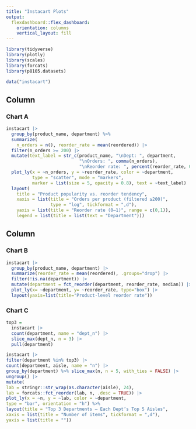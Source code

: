 ```yaml
---
title: "Instacart Plots"
output:
  flexdashboard::flex_dashboard:
    orientation: columns
    vertical_layout: fill
---
```


```r
library(tidyverse)
library(plotly)
library(scales)
library(forcats)
library(p8105.datasets)
```


```r
data("instacart")
```

Column {data-width=650}
-----------------------------------------------------------------------

### Chart A

```r
instacart |>
  group_by(product_name, department) %>%
  summarize(
    n_orders = n(), reorder_rate = mean(reordered)) |>
  filter(n_orders >= 200) |>
  mutate(text_label = str_c(product_name, "\nDept: ", department, 
                            "\nOrders: ", comma(n_orders), 
                            "\nReorder rate: ", percent(reorder_rate, 0.1))) |>
  plot_ly(x = ~n_orders, y = ~reorder_rate, color = ~department,
          type = "scatter", mode = "markers", 
          marker = list(size = 5, opacity = 0.8), text = ~text_label) |>
  layout(
    title = "Product popularity vs. reorder tendency",
    xaxis = list(title = "Orders per product (filtered ≥200)",
                 type = "log", tickformat = ",d"),
    yaxis = list(title = "Reorder rate (0–1)", range = c(0,1)),
    legend = list(title = list(text = "Department")))
```

Column {data-width=350}
-----------------------------------------------------------------------

### Chart B

```r
instacart |> 
  group_by(product_name, department) |>
  summarize(reorder_rate = mean(reordered), .groups="drop") |>
  filter(!is.na(department)) |>
  mutate(department = fct_reorder(department, reorder_rate, median)) |>
  plot_ly(x= ~department, y= ~reorder_rate, type="box") |>
  layout(yaxis=list(title="Product-level reorder rate"))
```

### Chart C

```r
top3 =
  instacart |>
  count(department, name = "dept_n") |>
  slice_max(dept_n, n = 3) |>
  pull(department)

instacart |>
filter(department %in% top3) |>
count(department, aisle, name = "n") |>
group_by(department) %>% slice_max(n, n = 5, with_ties = FALSE) |>
ungroup() |>
mutate(
lab = stringr::str_wrap(as.character(aisle), 24),
lab = forcats::fct_reorder(lab, n, .desc = TRUE)) |>
plot_ly(x = ~n, y = ~lab, color = ~department,
type = "bar", orientation = "h") %>%
layout(title = "Top 3 Departments — Each Dept’s Top 5 Aisles",
xaxis = list(title = "Number of items", tickformat = ",d"),
yaxis = list(title = ""))
```


